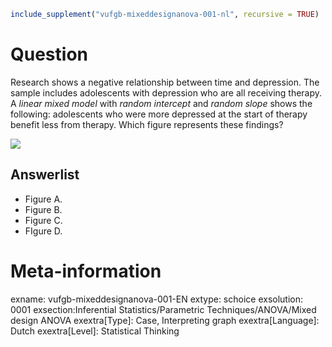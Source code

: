 ```r
include_supplement("vufgb-mixeddesignanova-001-nl", recursive = TRUE)
```

Question
========
Research shows a negative relationship between time and depression. The sample includes adolescents with depression who are all receiving therapy. A *linear mixed model* with *random intercept* and *random slope* shows the following: adolescents who were more depressed at the start of therapy benefit less from therapy. Which figure represents these findings? 

![](vufgb-mixeddesignanova-001-nl.png)

Answerlist
----------
* Figure A.
* Figure B.
* Figure C.
* FIgure D.

Meta-information
================
exname: vufgb-mixeddesignanova-001-EN
extype: schoice
exsolution: 0001
exsection:Inferential Statistics/Parametric Techniques/ANOVA/Mixed design ANOVA
exextra[Type]: Case, Interpreting graph
exextra[Language]: Dutch
exextra[Level]: Statistical Thinking
